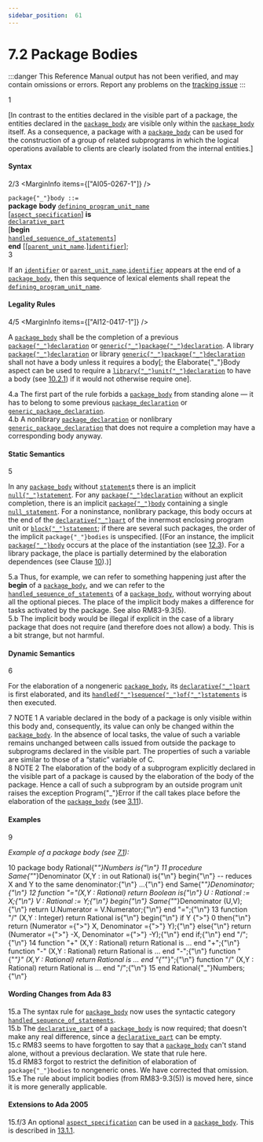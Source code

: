```yaml
---
sidebar_position:  61
---
```


# 7.2 Package Bodies

:::danger
This Reference Manual output has not been verified,
and may contain omissions or errors.
Report any problems on the [tracking issue](https://github.com/ada-lang-io/ada-lang-io/issues/20)
:::


<MarginText>1</MarginText>
<p>[In contrast to the entities declared in the visible part of a package, the entities declared in the <code><a href="/docs/arm/AA-7/AA-7.2#S0231">package_body</a></code> are visible only within the <code><a href="/docs/arm/AA-7/AA-7.2#S0231">package_body</a></code> itself. As a consequence, a package with a <code><a href="/docs/arm/AA-7/AA-7.2#S0231">package_body</a></code> can be used for the construction of a group of related subprograms in which the logical operations available to clients are clearly isolated from the internal entities.] <br /></p>


#### Syntax

<MarginText>2/3</MarginText>
<MarginInfo items={["AI05-0267-1"]} />

<CodeBlock>
<code>package{"_"}body</code><a id="S0231"></a><code> ::= </code><br />    <strong>package</strong> <strong>body</strong> <code><a href="/docs/arm/AA-6/AA-6.1#S0201">defining_program_unit_name</a></code><br />        [<code><a href="/docs/arm/AA-13/AA-13.1#S0346">aspect_specification</a></code>] <strong>is</strong><br />       <code><a href="/docs/arm/AA-3/AA-3.11#S0086">declarative_part</a></code><br />   [<strong>begin</strong><br />        <code><a href="/docs/arm/AA-11/AA-11.2#S0304">handled_sequence_of_statements</a></code>]<br />    <strong>end</strong> [[<code><a href="/docs/arm/AA-10/AA-10.1#S0291">parent_unit_name</a></code>.]<code><a href="/docs/arm/AA-2/AA-2.3#S0002">identifier</a></code>];<br />

</CodeBlock>
<MarginText>3</MarginText>
<p class="Indented2">If an <code><a href="/docs/arm/AA-2/AA-2.3#S0002">identifier</a></code> or <code><a href="/docs/arm/AA-10/AA-10.1#S0291">parent_unit_name</a></code>.<code><a href="/docs/arm/AA-2/AA-2.3#S0002">identifier</a></code> appears at the end of a <code><a href="/docs/arm/AA-7/AA-7.2#S0231">package_body</a></code>, then this sequence of lexical elements shall repeat the <code><a href="/docs/arm/AA-6/AA-6.1#S0201">defining_program_unit_name</a></code>. <br /></p>


#### Legality Rules

<MarginText>4/5</MarginText>
<MarginInfo items={["AI12-0417-1"]} />
<p>A <code><a href="/docs/arm/AA-7/AA-7.2#S0231">package_body</a></code> shall be the completion of a previous <code><a href="/docs/arm/AA-7/AA-7.1#S0229">package{"_"}declaration</a></code> or <code><a href="/docs/arm/AA-12/AA-12.1#S0312">generic{"_"}package{"_"}declaration</a></code>. A library <code><a href="/docs/arm/AA-7/AA-7.1#S0229">package{"_"}declaration</a></code> or library <code><a href="/docs/arm/AA-12/AA-12.1#S0312">generic{"_"}package{"_"}declaration</a></code> shall not have a body unless it requires a body[; the Elaborate{"_"}Body aspect can be used to require a <code><a href="/docs/arm/AA-10/AA-10.1#S0288">library{"_"}unit{"_"}declaration</a></code> to have a body (see <a href="/docs/arm/AA-10/AA-10.2#Subclause_10.2.1">10.2.1</a>) if it would not otherwise require one]. <br /></p>

<AnnotatedOnly>
<MarginText>4.a</MarginText>
<Admonition type="aarm" aarm="ramification">
<strong></strong>The first part of the rule forbids a <code><a href="/docs/arm/AA-7/AA-7.2#S0231">package_body</a></code> from standing alone &mdash; it has to belong to some previous <code><a href="/docs/arm/AA-7/AA-7.1#S0229">package_declaration</a></code> or <code><a href="/docs/arm/AA-12/AA-12.1#S0312">generic_package_declaration</a></code>.<br />
</Admonition>
</AnnotatedOnly>

<AnnotatedOnly>
<MarginText>4.b</MarginText>
<Admonition type="aarm" aarm="note">
A nonlibrary <code><a href="/docs/arm/AA-7/AA-7.1#S0229">package_declaration</a></code> or nonlibrary <code><a href="/docs/arm/AA-12/AA-12.1#S0312">generic_package_declaration</a></code> that does not require a completion may have a corresponding body anyway. <br />
</Admonition>
</AnnotatedOnly>


#### Static Semantics

<MarginText>5</MarginText>
<p>In any <code><a href="/docs/arm/AA-7/AA-7.2#S0231">package_body</a></code> without <code><a href="/docs/arm/AA-5/AA-5.1#S0167">statement</a></code>s there is an implicit <code><a href="/docs/arm/AA-5/AA-5.1#S0170">null{"_"}statement</a></code>. For any <code><a href="/docs/arm/AA-7/AA-7.1#S0229">package{"_"}declaration</a></code> without an explicit completion, there is an implicit <code><a href="/docs/arm/AA-7/AA-7.2#S0231">package{"_"}body</a></code> containing a single <code><a href="/docs/arm/AA-5/AA-5.1#S0170">null_statement</a></code>. For a noninstance, nonlibrary package, this body occurs at the end of the <code><a href="/docs/arm/AA-3/AA-3.11#S0086">declarative{"_"}part</a></code> of the innermost enclosing program unit or <code><a href="/docs/arm/AA-5/AA-5.6#S0191">block{"_"}statement</a></code>; if there are several such packages, the order of the implicit <code>package{"_"}bodies</code> is unspecified. [(For an instance, the implicit <code><a href="/docs/arm/AA-7/AA-7.2#S0231">package{"_"}body</a></code> occurs at the place of the instantiation (see <a href="/docs/arm/AA-12/AA-12.3">12.3</a>). For a library package, the place is partially determined by the elaboration dependences (see Clause <a href="/docs/arm/AA-10/">10</a>).)] <br /></p>

<AnnotatedOnly>
<MarginText>5.a</MarginText>
<Admonition type="aarm" aarm="discussion">
<strong></strong>Thus, for example, we can refer to something happening just after the <strong>begin</strong> of a <code><a href="/docs/arm/AA-7/AA-7.2#S0231">package_body</a></code>, and we can refer to the <code><a href="/docs/arm/AA-11/AA-11.2#S0304">handled_sequence_of_statements</a></code> of a <code><a href="/docs/arm/AA-7/AA-7.2#S0231">package_body</a></code>, without worrying about all the optional pieces. The place of the implicit body makes a difference for tasks activated by the package. See also RM83-9.3(5).<br />
</Admonition>
</AnnotatedOnly>

<AnnotatedOnly>
<MarginText>5.b</MarginText>
<Admonition type="aarm" aarm="note">
The implicit body would be illegal if explicit in the case of a library package that does not require (and therefore does not allow) a body. This is a bit strange, but not harmful. <br />
</Admonition>
</AnnotatedOnly>


#### Dynamic Semantics

<MarginText>6</MarginText>
<p>For the elaboration of a nongeneric <code><a href="/docs/arm/AA-7/AA-7.2#S0231">package_body</a></code>, its <code><a href="/docs/arm/AA-3/AA-3.11#S0086">declarative{"_"}part</a></code> is first elaborated, and its <code><a href="/docs/arm/AA-11/AA-11.2#S0304">handled{"_"}sequence{"_"}of{"_"}statements</a></code> is then executed. <br /></p>

<AnnotatedOnly>
<MarginText>7</MarginText>
<Admonition type="aarm" aarm="note">
NOTE 1   A variable declared in the body of a package is only visible within this body and, consequently, its value can only be changed within the <code><a href="/docs/arm/AA-7/AA-7.2#S0231">package_body</a></code>. In the absence of local tasks, the value of such a variable remains unchanged between calls issued from outside the package to subprograms declared in the visible part. The properties of such a variable are similar to those of a &ldquo;static&rdquo; variable of C.<br />
</Admonition>
</AnnotatedOnly>

<AnnotatedOnly>
<MarginText>8</MarginText>
<Admonition type="aarm" aarm="note">
NOTE 2   The elaboration of the body of a subprogram explicitly declared in the visible part of a package is caused by the elaboration of the body of the package. Hence a call of such a subprogram by an outside program unit raises the exception Program{"_"}Error if the call takes place before the elaboration of the <code><a href="/docs/arm/AA-7/AA-7.2#S0231">package_body</a></code> (see <a href="/docs/arm/AA-3/AA-3.11">3.11</a>). <br />
</Admonition>
</AnnotatedOnly>


#### Examples

<MarginText>9</MarginText>
<p><em>Example of a package body (see <a href="/docs/arm/AA-7/AA-7.1">7.1</a>):</em> <br /></p>

<MarginText>10</MarginText>
<CodeBlock language="ada">
package body Rational{"_"}Numbers is{"\n"}
<MarginText>11</MarginText>
   procedure Same{"_"}Denominator (X,Y : in out Rational) is{"\n"}   begin{"\n"}      --  reduces X and Y to the same denominator:{"\n"}      ...{"\n"}   end Same{"_"}Denominator;{"\n"}
<MarginText>12</MarginText>
   function "="(X,Y : Rational) return Boolean is{"\n"}      U : Rational := X;{"\n"}      V : Rational := Y;{"\n"}   begin{"\n"}      Same{"_"}Denominator (U,V);{"\n"}      return U.Numerator = V.Numerator;{"\n"}   end "=";{"\n"}
<MarginText>13</MarginText>
   function "/" (X,Y : Integer) return Rational is{"\n"}   begin{"\n"}      if Y {">"} 0 then{"\n"}         return (Numerator ={">"} X,  Denominator ={">"} Y);{"\n"}      else{"\n"}         return (Numerator ={">"} -X, Denominator ={">"} -Y);{"\n"}      end if;{"\n"}   end "/";{"\n"}
<MarginText>14</MarginText>
   function "+" (X,Y : Rational) return Rational is ... end "+";{"\n"}   function "-" (X,Y : Rational) return Rational is ... end "-";{"\n"}   function "{"*"}" (X,Y : Rational) return Rational is ... end "{"*"}";{"\n"}   function "/" (X,Y : Rational) return Rational is ... end "/";{"\n"}
<MarginText>15</MarginText>
end Rational{"_"}Numbers;{"\n"}

</CodeBlock>
<AnnotatedOnly>

#### Wording Changes from Ada 83

</AnnotatedOnly>
<AnnotatedOnly>
<MarginText>15.a</MarginText>
<Admonition type="aarm" aarm="note">
The syntax rule for <code><a href="/docs/arm/AA-7/AA-7.2#S0231">package_body</a></code> now uses the syntactic category <code><a href="/docs/arm/AA-11/AA-11.2#S0304">handled_sequence_of_statements</a></code>.<br />
</Admonition>
</AnnotatedOnly>

<AnnotatedOnly>
<MarginText>15.b</MarginText>
<Admonition type="aarm" aarm="note">
The <code><a href="/docs/arm/AA-3/AA-3.11#S0086">declarative_part</a></code> of a <code><a href="/docs/arm/AA-7/AA-7.2#S0231">package_body</a></code> is now required; that doesn't make any real difference, since a <code><a href="/docs/arm/AA-3/AA-3.11#S0086">declarative_part</a></code> can be empty.<br />
</Admonition>
</AnnotatedOnly>

<AnnotatedOnly>
<MarginText>15.c</MarginText>
<Admonition type="aarm" aarm="note">
RM83 seems to have forgotten to say that a <code><a href="/docs/arm/AA-7/AA-7.2#S0231">package_body</a></code> can't stand alone, without a previous declaration. We state that rule here.<br />
</Admonition>
</AnnotatedOnly>

<AnnotatedOnly>
<MarginText>15.d</MarginText>
<Admonition type="aarm" aarm="note">
RM83 forgot to restrict the definition of elaboration of <code>package{"_"}bodies</code> to nongeneric ones. We have corrected that omission.<br />
</Admonition>
</AnnotatedOnly>

<AnnotatedOnly>
<MarginText>15.e</MarginText>
<Admonition type="aarm" aarm="note">
The rule about implicit bodies (from RM83-9.3(5)) is moved here, since it is more generally applicable. <br />
</Admonition>
</AnnotatedOnly>

<AnnotatedOnly>

#### Extensions to Ada 2005

</AnnotatedOnly>
<AnnotatedOnly>
<MarginText>15.f/3</MarginText>
<MarginInfo items={["AI05-0267-1"]} />
<Admonition type="aarm" aarm="note">
An optional <code><a href="/docs/arm/AA-13/AA-13.1#S0346">aspect_specification</a></code> can be used in a <code><a href="/docs/arm/AA-7/AA-7.2#S0231">package_body</a></code>. This is described in <a href="/docs/arm/AA-13/AA-13.1#Subclause_13.1.1">13.1.1</a>. <br />
</Admonition>
</AnnotatedOnly>

